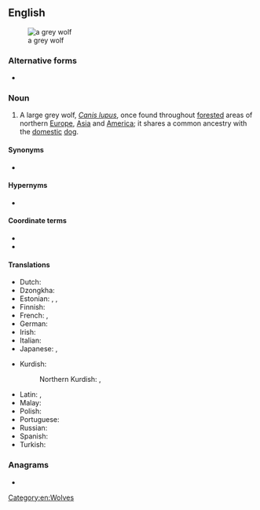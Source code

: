 ==English==
{{wikipedia}}
[[File:Canis lupus lupus prague zoo.jpg|thumb|a grey wolf]]

===Alternative forms===
* {{alter|en|gray wolf||US}}

===Noun===
{{en-noun|grey wolves}}

# A large grey wolf, ''[[Canis lupus]]'', once found throughout [[forested]] areas of northern [[Europe]], [[Asia]] and [[America]]; it shares a common ancestry with the [[domestic]] [[dog]].

====Synonyms====
* {{l|en|timber wolf}}

====Hypernyms====
* {{l|en|wolf}}

====Coordinate terms====
* {{l|en|eastern wolf}}
* {{l|en|red wolf}}

====Translations====
{{trans-top|a large grey wolf}}
* Dutch: {{t+|nl|wolf|m}}
* Dzongkha: {{t-needed|dz}}
* Estonian: {{t+|et|hunt}}, {{t|et|hall hunt}}, {{t+|et|susi}}
* Finnish: {{t+|fi|susi}}
* French: {{t|fr|loup commun|m}}, {{t+|fr|loup}}
* German: {{t+|de|Wolf|m}}
* Irish: {{t|ga|faolchú liath|m}}
* Italian: {{t+|it|lupo|m}}
* Japanese: {{t+|ja|タイリクオオカミ|tr=tairiku ōkami}}, {{t+|ja|ハイイロオオカミ|tr=haiiro ōkami}}
{{trans-mid}}
* Kurdish:
*: Northern Kurdish: {{t+|kmr|gur}}, {{t+|kmr|gurg}}
* Latin: {{t+|la|lupus}}, {{t|la|Canis lupus|m}}
* Malay: {{t|ms|serigala kelabu}}
* Polish: {{t+|pl|wilk szary|m}}
* Portuguese: {{t|pt|lobo cinzento|m}}
* Russian: {{t+|ru|волк|m}}
* Spanish: {{t+|es|lobo|m}}
* Turkish: {{t|tr|boz kurt}}
{{trans-bottom}}

===Anagrams===
* {{anagrams|en|a=efglorwy|wolf-grey}}

[[Category:en:Wolves]]